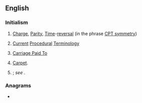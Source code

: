 ==English==
{{wikipedia|Current Procedural Terminology}}

===Initialism===
{{rfc-header|Initialism}}
{{head|en|initialism}}

# {{lb|en|physics}} [[charge|Charge]], [[parity|Parity]], [[time|Time]]-[[reversal]] (in the phrase [[CPT symmetry]])
# {{lb|en|medicine}} [[current|Current]] [[procedure|Procedural]] [[terminology|Terminology]]
# {{lb|en|incoterm}} [[Carriage Paid To]]
# [[carpet|Carpet]].
# {{label|en|US|dated|_|pejorative|_|slang|sometimes reclaimed}} {{abbreviation of|Colored People's Time|lang=en|nodot=1}}; ''see'' '''{{l|en|CP Time}}'''.

===Anagrams===
* {{anagrams|en|PCT|PTC|TCP|TPC|pct}}